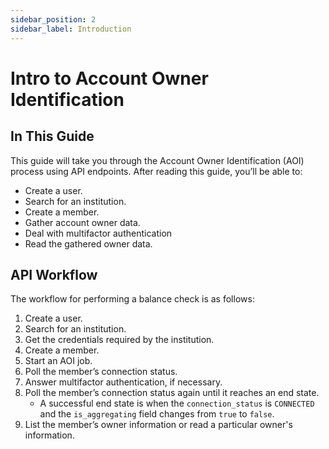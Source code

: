 ```yaml
---
sidebar_position: 2
sidebar_label: Introduction
---
```


# Intro to Account Owner Identification

## In This Guide

This guide will take you through the Account Owner Identification (AOI) process using API endpoints. After reading this guide, you’ll be able to:

* Create a user.
* Search for an institution.
* Create a member.
* Gather account owner data.
* Deal with multifactor authentication
* Read the gathered owner data.

## API Workflow

The workflow for performing a balance check is as follows:

1. Create a user.
1. Search for an institution.
1. Get the credentials required by the institution.
1. Create a member.
1. Start an AOI job.
1. Poll the member’s connection status.
1. Answer multifactor authentication, if necessary.
1. Poll the member’s connection status again until it reaches an end state.
    * A successful end state is when the `connection_status` is `CONNECTED` and the `is_aggregating` field changes from `true` to `false`.
1. List the member’s owner information or read a particular owner's information.
